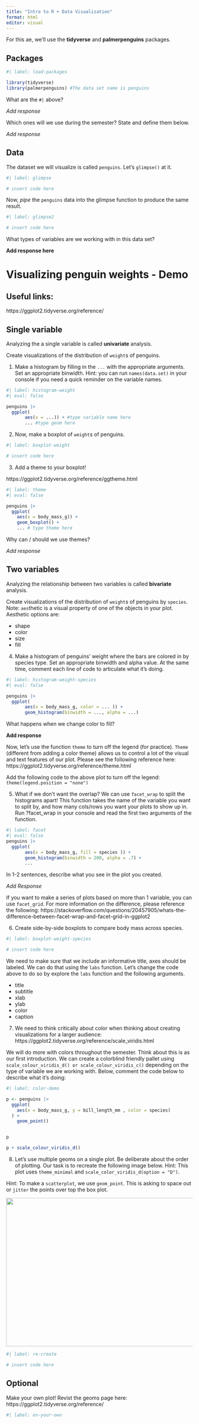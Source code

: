 ```yaml
---
title: "Intro to R + Data Visualization"
format: html
editor: visual
---
```


For this ae, we'll use the **tidyverse** and **palmerpenguins** packages.

## Packages

```r
#| label: load-packages

library(tidyverse)
library(palmerpenguins) #The data set name is penguins
```

What are the `#|` above?

*Add response*

Which ones will we use during the semester? State and define them below.

*Add response*

## Data

The dataset we will visualize is called `penguins`. Let's `glimpse()` at it.

```r
#| label: glimpse

# insert code here

```

Now, *pipe* the `penguins` data into the glimpse function to produce the same result.

```r
#| label: glimpse2

# insert code here

```

What types of variables are we working with in this data set? 

**Add response here**


# Visualizing penguin weights - Demo

## Useful links:

https://ggplot2.tidyverse.org/reference/

## Single variable

::: callout-note
Analyzing the a single variable is called **univariate** analysis.
:::

Create visualizations of the distribution of `weight`s of penguins.

1.  Make a histogram by filling in the `...` with the appropriate arguments. Set an appropriate binwidth. Hint: you can run `names(data.set)` in your console if you need a quick reminder on the variable names. 

```r
#| label: histogram-weight
#| eval: false

penguins |>
  ggplot( 
       aes(x = ...)) + #type variable name here
       ... #type geom here

```

2.  Now, make a boxplot of `weight`s of penguins.

```r
#| label: boxplot-weight

# insert code here

```

3.  Add a theme to your boxplot!

https://ggplot2.tidyverse.org/reference/ggtheme.html

```r
#| label: theme
#| eval: false

penguins |>
  ggplot(
    aes(x = body_mass_g)) + 
    geom_boxplot() + 
    ... # type theme here

```

Why can / should we use themes?

*Add response*

## Two variables

::: callout-note
Analyzing the relationship between two variables is called **bivariate** analysis.
:::

Create visualizations of the distribution of `weight`s of penguins by `species`. Note: `aes`thetic is a visual property of one of the objects in your plot. Aesthetic options are:

-   shape
-   color
-   size
-   fill

4.  Make a histogram of penguins' weight where the bars are colored in by species type. Set an appropriate binwidth and alpha value. At the same time, comment each line of code to articulate what it's doing.

```r
#| label: histogram-weight-species
#| eval: false

penguins |>
  ggplot( 
       aes(x = body_mass_g, color = ... )) +
       geom_histogram(binwidth = ..., alpha = ...)

```


What happens when we change color to fill? 

**Add response**

Now, let's use the function `theme` to turn off the legend (for practice). `Theme` (different from adding a color theme) allows us to control a lot of the visual and text features of our plot. Please see the following reference here: https://ggplot2.tidyverse.org/reference/theme.html

Add the following code to the above plot to turn off the legend: `theme(legend.position = "none") `

5.  What if we don't want the overlap? We can use `facet_wrap` to split the histograms apart! This function takes the name of the variable you want to split by, and how many cols/rows you want your plots to show up in. Run ?facet_wrap in your console and read the first two arguments of the function.

```r
#| label: facet
#| eval: false
penguins |>
  ggplot( 
       aes(x = body_mass_g, fill = species )) +
       geom_histogram(binwidth = 200, alpha = .7) +
       ...
```

In 1-2 sentences, describe what you see in the plot you created.

*Add Response*

If you want to make a series of plots based on more than 1 variable, you can use `facet_grid`. For more information on the difference, please reference the following: https://stackoverflow.com/questions/20457905/whats-the-difference-between-facet-wrap-and-facet-grid-in-ggplot2

6.  Create side-by-side boxplots to compare body mass across species.

```r
#| label: boxplot-weight-species

# insert code here
```

We need to make sure that we include an informative title, axes should be labeled. We can do that using the `labs` function. Let's change the code above to do so by explore the `labs` function and the following arguments.

-   title 
-   subtitle
-   xlab
-   ylab 
-   color
-   caption


7.  We need to think critically about color when thinking about creating visualizations for a larger audience: https://ggplot2.tidyverse.org/reference/scale_viridis.html

We will do more with colors throughout the semester. Think about this is as our first introduction. We can create a colorblind friendly pallet using `scale_colour_viridis_d() or scale_colour_viridis_c()` depending on the type of variable we are working with. Below, comment the code below to describe what it's doing:

```r
#| label: color-demo

p <- penguins |> 
  ggplot(
    aes(x = body_mass_g, y = bill_length_mm , color = species)
  ) + 
    geom_point() 


p

p + scale_colour_viridis_d()

```

8.  Let's use multiple geoms on a single plot. Be deliberate about the order of plotting. Our task is to recreate the following image below. Hint: This plot uses `theme_minimal` and `scale_color_viridis_d(option = "D")`.

Hint: To make a `scatterplot`, we use `geom_point`. This is asking to space out or `jitter` the points over top the box plot. 

![](plot1.png){width="650" height="400" fig-align="center"}

```r
#| label: re-create

# insert code here


```

## Optional

Make your own plot! Revist the geoms page here: https://ggplot2.tidyverse.org/reference/

```r
#| label: on-your-own

```

